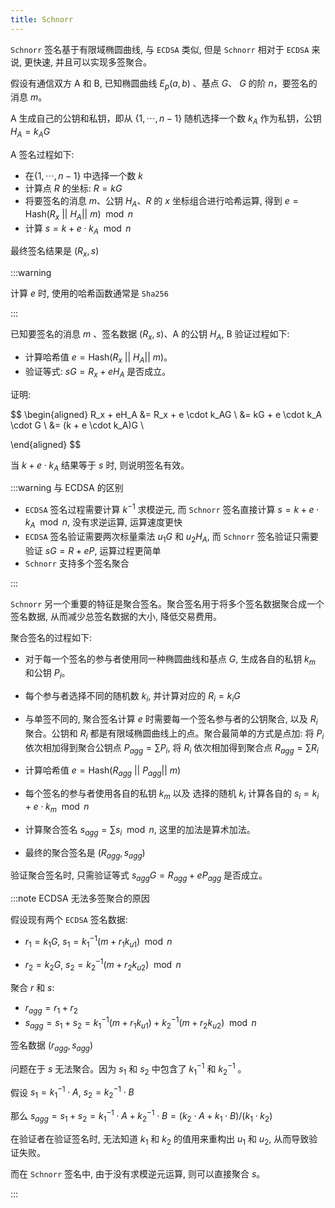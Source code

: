 ```yaml
---
title: Schnorr
---
```


`Schnorr` 签名基于有限域椭圆曲线, 与 `ECDSA` 类似, 但是 `Schnorr` 相对于 `ECDSA` 来说, 更快速, 并且可以实现多签聚合。

假设有通信双方 A 和 B, 已知椭圆曲线 $E_p(a, b)$ 、基点 $G$、 $G$ 的阶 $n$，要签名的消息 $m$。

A 生成自己的公钥和私钥，即从 $\{1,\cdots,n-1\}$ 随机选择一个数 $k_A$ 作为私钥，公钥 $H_A=k_AG$

A 签名过程如下:

- 在$\{1,\cdots,n-1\}$ 中选择一个数 $k$
- 计算点 $R$ 的坐标: $R = kG$
- 将要签名的消息 $m$、公钥 $H_A$、$R$ 的 $x$ 坐标组合进行哈希运算, 得到 $e=\mathrm{Hash}(R_x \ || \ H_A|| \ m) \mod n$
- 计算 $s = k + e \cdot k_A \mod n$

最终签名结果是 $(R_x, s)$

:::warning

计算 $e$ 时, 使用的哈希函数通常是 `Sha256`

:::

已知要签名的消息 $m$ 、签名数据 $(R_x, s)$、A 的公钥 $H_A$, B 验证过程如下:

- 计算哈希值 $e = \mathrm{Hash}(R_x \ || \ H_A|| \ m)$。
- 验证等式: $sG = R_x + eH_A$ 是否成立。

证明:

$$
\begin{aligned}
R_x + eH_A
&= R_x + e \cdot k_AG \\
&= kG + e \cdot k_A \cdot G \\
&= (k + e \cdot k_A)G \\

\end{aligned}
$$

当 $k + e \cdot k_A$ 结果等于 $s$ 时, 则说明签名有效。

:::warning 与 ECDSA 的区别

- `ECDSA` 签名过程需要计算 $k^{-1}$ 求模逆元, 而 `Schnorr` 签名直接计算 $s = k + e \cdot k_A \mod n$, 没有求逆运算, 运算速度更快
- `ECDSA` 签名验证需要两次标量乘法 $u_1G$ 和 $u_2H_A$, 而 `Schnorr` 签名验证只需要验证 $sG = R + eP$, 运算过程更简单
- `Schnorr` 支持多个签名聚合

:::

`Schnorr` 另一个重要的特征是聚合签名。聚合签名用于将多个签名数据聚合成一个签名数据, 从而减少总签名数据的大小, 降低交易费用。

聚合签名的过程如下:

- 对于每一个签名的参与者使用同一种椭圆曲线和基点 $G$, 生成各自的私钥 $k_m$ 和公钥 $P_i$。

- 每个参与者选择不同的随机数 $k_i$, 并计算对应的 $R_i = k_iG$

- 与单签不同的, 聚合签名计算 $e$ 时需要每一个签名参与者的公钥聚合, 以及 $R_i$ 聚合。公钥和 $R_i$ 都是有限域椭圆曲线上的点。聚合最简单的方式是点加: 将 $P_i$ 依次相加得到聚合公钥点 $P_{agg} = \sum P_i$, 将 $R_i$ 依次相加得到聚合点 $R_{agg} = \sum R_i$

- 计算哈希值 $e = \mathrm{Hash}(R_{agg} \ || \ P_{agg}|| \ m)$

- 每个签名的参与者使用各自的私钥 $k_m$ 以及 选择的随机 $k_i$ 计算各自的 $s_i = k_i + e \cdot k_m \mod n$

- 计算聚合签名 $s_{agg} = \sum s_i \mod n$, 这里的加法是算术加法。

- 最终的聚合签名是 $(R_{agg}, s_{agg})$

验证聚合签名时, 只需验证等式 $s_{agg}G = R_{agg} + eP_{agg}$ 是否成立。

:::note ECDSA 无法多签聚合的原因

假设现有两个 `ECDSA` 签名数据:

- $r_1=k_1G$, $s_1 = k_1^{-1}(m + r_1k_{u1}) \mod n$

- $r_2=k_2G$, $s_2 = k_2^{-1}(m + r_2k_{u2}) \mod n$

聚合 $r$ 和 $s$:

- $r_{agg} = r_1 + r_2$
- $s_{agg} = s_1 + s_ 2 = k_1^{-1}(m + r_1k_{u1}) + k_2^{-1}(m + r_2k_{u2}) \mod n$

签名数据 $(r_{agg}, s_{agg})$

问题在于 $s$ 无法聚合。因为 $s_1$ 和 $s_2$ 中包含了 $k_1^{-1}$ 和 $k_2^{-1}$ 。

假设 $s_1 = k_1^{-1} \cdot A$, $s_2 = k_2^{-1} \cdot B$

那么 $s_{agg} = s_1 + s_2 = k_1^{-1} \cdot A + k_2^{-1} \cdot B = (k_2 \cdot A + k_1 \cdot B) / (k_1 \cdot k_2)$

在验证者在验证签名时, 无法知道 $k_1$ 和 $k_2$ 的值用来重构出 $u_1$ 和 $u_2$, 从而导致验证失败。

而在 `Schnorr` 签名中, 由于没有求模逆元运算, 则可以直接聚合 $s$。

:::
